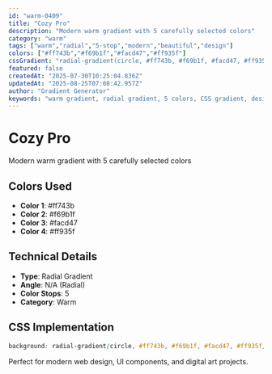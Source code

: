 ```yaml
---
id: "warm-0409"
title: "Cozy Pro"
description: "Modern warm gradient with 5 carefully selected colors"
category: "warm"
tags: ["warm","radial","5-stop","modern","beautiful","design"]
colors: ["#ff743b","#f69b1f","#facd47","#ff935f"]
cssGradient: "radial-gradient(circle, #ff743b, #f69b1f, #facd47, #ff935f)"
featured: false
createdAt: "2025-07-30T10:25:04.836Z"
updatedAt: "2025-08-25T07:08:42.957Z"
author: "Gradient Generator"
keywords: "warm gradient, radial gradient, 5 colors, CSS gradient, design, #ff743b, #f69b1f, #facd47, #ff935f"
---
```


# Cozy Pro

Modern warm gradient with 5 carefully selected colors

## Colors Used
- **Color 1**: #ff743b
- **Color 2**: #f69b1f
- **Color 3**: #facd47
- **Color 4**: #ff935f

## Technical Details
- **Type**: Radial Gradient
- **Angle**: N/A (Radial)
- **Color Stops**: 5
- **Category**: Warm

## CSS Implementation
```css
background: radial-gradient(circle, #ff743b, #f69b1f, #facd47, #ff935f);
```

Perfect for modern web design, UI components, and digital art projects.
